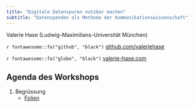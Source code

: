 ```yaml
---
title: "Digitale Datenspuren nutzbar machen"
subtitle: "Datenspenden als Methode der Kommunikationswissenschaft"
---
```

Valerie Hase (Ludwig-Maximilians-Universität München)

`r fontawesome::fa("github", "black")` [github.com/valeriehase](https://github.com/valeriehase)

`r fontawesome::fa("globe", "black")` [valerie-hase.com](https://valerie-hase.com/)

## Agenda des Workshops

1)  Begrüssung 
    - [Folien](01-begrüssung.html)
